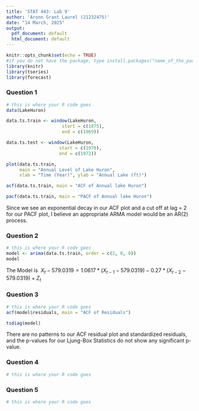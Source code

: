 ```yaml
---
title: 'STAT 443: Lab 9'
author: 'Aronn Grant Laurel (21232475)'
date: "14 March, 2025"
output:
  pdf_document: default
  html_document: default
---
```


```r
knitr::opts_chunk$set(echo = TRUE)
#if you do not have the package, type install.packages("name_of_the_package")
library(knitr)
library(tseries)
library(forecast)
```

### Question 1

```r
# this is where your R code goes
data(LakeHuron)

data.ts.train <- window(LakeHuron,
                     start = c(1875),
                     end = c(1969))

data.ts.test <- window(LakeHuron,
                    start = c(1970),
                    end = c(1972))

plot(data.ts.train,
     main = "Annual Level of Lake Huron",
     xlab = "Time (Year)", ylab = "Annual Lake (ft)")

acf(data.ts.train, main = "ACF of Annual lake Huron")

pacf(data.ts.train, main = "PACF of Annual lake Huron")
```
Since we see an exponential decay in our ACF plot and
a cut off at lag = 2 for our PACF plot, I believe an 
appropriate ARMA model would be an AR(2) process.


### Question 2

```r
# this is where your R code goes
model <- arima(data.ts.train, order = c(2, 0, 0))
model
```
The Model is
$\ X_t - 579.0319  = 1.0617 * (X_{t-1} - 579.0319) - 0.27*(X_{t-2} - 579.0319) + Z_t$

### Question 3

```r
# this is where your R code goes
acf(model$residuals, main = "ACF of Residuals")

tsdiag(model)
```

There are no patterns to our ACF residual plot and standardized residuals, and the p-values for our Ljung-Box Statistics do not show any significant p-value.

### Question 4

```r
# this is where your R code goes

```

### Question 5

```r
# this is where your R code goes
```

